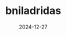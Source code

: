 ---
title: bniladridas
description: The website you're looking at
repository: bniladridas/bniladridas
url: https://bniladridas.vercel.app
date: 2024-12-27
published: true
---